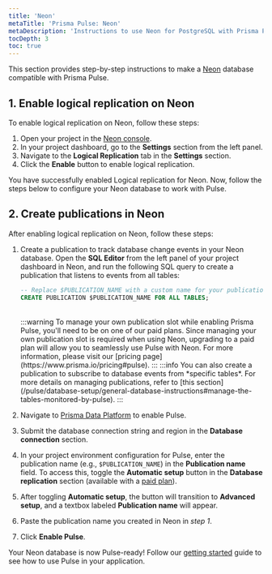 ```yaml
---
title: 'Neon'
metaTitle: 'Prisma Pulse: Neon'
metaDescription: 'Instructions to use Neon for PostgreSQL with Prisma Pulse'
tocDepth: 3
toc: true
---
```


This section provides step-by-step instructions to make a [Neon](https://neon.tech/) database compatible with Prisma Pulse.

## 1. Enable logical replication on Neon

To enable logical replication on Neon, follow these steps:

1. Open your project in the [Neon console](https://console.neon.tech/).
2. In your project dashboard, go to the **Settings** section from the left panel.
3. Navigate to the **Logical Replication** tab in the **Settings** section.
4. Click the **Enable** button to enable logical replication.

You have successfully enabled Logical replication for Neon. Now, follow the steps below to configure your Neon database to work with Pulse.

## 2. Create publications in Neon

After enabling logical replication on Neon, follow these steps: 

1. Create a publication to track database change events in your Neon database. Open the **SQL Editor** from the left panel of your project dashboard in Neon, and run the following SQL query to create a publication that listens to events from all tables:

   ```sql
   -- Replace $PUBLICATION_NAME with a custom name for your publication
   CREATE PUBLICATION $PUBLICATION_NAME FOR ALL TABLES;
   ```
   <br/>
   :::warning
   To manage your own publication slot while enabling Prisma Pulse, you'll need to be on one of our paid plans. Since managing your own publication slot is required when using Neon, upgrading to a paid plan will allow you to seamlessly use Pulse with Neon. For more information, please visit our [pricing page](https://www.prisma.io/pricing#pulse).
   :::
   :::info
   You can also create a publication to subscribe to database events from *specific tables*. For more details on managing publications, refer to [this section](/pulse/database-setup/general-database-instructions#manage-the-tables-monitored-by-pulse).
   :::

2. Navigate to [Prisma Data Platform](https://pris.ly/pdp) to enable Pulse.

3. Submit the database connection string and region in the **Database connection** section.

4. In your project environment configuration for Pulse, enter the publication name (e.g., `$PUBLICATION_NAME`) in the **Publication name** field. To access this, toggle the **Automatic setup** button in the **Database replication** section (available with a [paid plan](https://www.prisma.io/pricing#pulse)).

5. After toggling **Automatic setup**, the button will transition to **Advanced setup**, and a textbox labeled **Publication name** will appear.

6. Paste the publication name you created in Neon in *step 1*.

7. Click **Enable Pulse**.

Your Neon database is now Pulse-ready! Follow our [getting started](/pulse/getting-started#21-install-the-pulse-client-extension) guide to see how to use Pulse in your application.